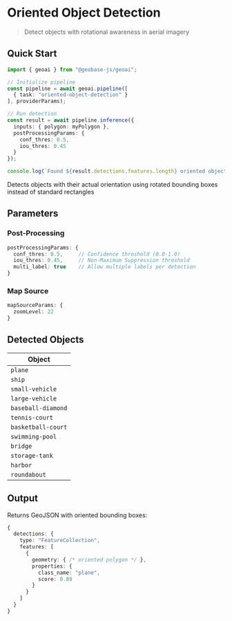 
# Oriented Object Detection
> Detect objects with rotational awareness in aerial imagery

## Quick Start

```typescript
import { geoai } from "@geobase-js/geoai";

// Initialize pipeline
const pipeline = await geoai.pipeline([
  { task: "oriented-object-detection" }
], providerParams);

// Run detection
const result = await pipeline.inference({
  inputs: { polygon: myPolygon },
  postProcessingParams: { 
    conf_thres: 0.5,
    iou_thres: 0.45
  }
});

console.log(`Found ${result.detections.features.length} oriented objects`);
```

<Callout type="info" emoji="🔄">
  Detects objects with their actual orientation using rotated bounding boxes instead of standard rectangles
</Callout>

## Parameters

### Post-Processing
```typescript
postProcessingParams: {
  conf_thres: 0.5,     // Confidence threshold (0.0-1.0)
  iou_thres: 0.45,     // Non-Maximum Suppression threshold
  multi_label: true    // Allow multiple labels per detection
}
```

### Map Source
```typescript
mapSourceParams: {
  zoomLevel: 22
}
```
## Detected Objects

| Object |
|--------|
| `plane` |
| `ship` |
| `small-vehicle` |
| `large-vehicle` |
| `baseball-diamond` |
| `tennis-court` |
| `basketball-court` |
| `swimming-pool` |
| `bridge` |
| `storage-tank` |
| `harbor` |
| `roundabout` |

## Output

Returns GeoJSON with oriented bounding boxes:

```typescript
{
  detections: {
    type: "FeatureCollection",
    features: [
      {
        geometry: { /* oriented polygon */ },
        properties: {
          class_name: "plane",
          score: 0.89
        }
      }
    ]
  }
}
```